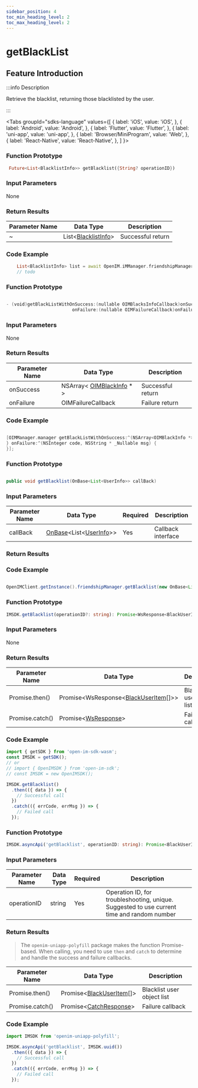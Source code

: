 ```yaml
---
sidebar_position: 4
toc_min_heading_level: 2
toc_max_heading_level: 2
---
```


# getBlackList

## Feature Introduction

:::info Description

Retrieve the blacklist, returning those blacklisted by the user.

:::

<Tabs
groupId="sdks-language"
values={[
{ label: 'iOS', value: 'iOS', },
{ label: 'Android', value: 'Android', },
{ label: 'Flutter', value: 'Flutter', },
{ label: 'uni-app', value: 'uni-app', },
{ label: 'Browser/MiniProgram', value: 'Web', },
{ label: 'React-Native', value: 'React-Native', },
]
}>

<TabItem value="Flutter">

### Function Prototype

```dart showLineNumbers
 Future<List<BlacklistInfo>> getBlacklist({String? operationID})
```

### Input Parameters

None

### Return Results

| Parameter Name | Data Type                                         | Description |
| -------------- | -------------------------------------------------- | ----------- |
| ~              | List<[BlacklistInfo](/class/friend/blackInfo.mdx)> | Successful return |

### Code Example

```dart showLineNumbers
    List<BlacklistInfo> list = await OpenIM.iMManager.friendshipManager.getBlacklist();
    // todo
```

</TabItem>

<TabItem value="iOS">

### Function Prototype

```swift showLineNumbers

- (void)getBlackListWithOnSuccess:(nullable OIMBlacksInfoCallback)onSuccess
                         onFailure:(nullable OIMFailureCallback)onFailure;

```

### Input Parameters

None

### Return Results

| Parameter Name | Data Type                                                     | Description   |
| -------------- | -------------------------------------------------------------- | ------------- |
| onSuccess      | NSArray< [OIMBlackInfo](/class/friend/blackInfo.mdx) \* >     | Successful return |
| onFailure      | OIMFailureCallback                                            | Failure return   |

### Code Example

```swift showLineNumbers

[OIMManager.manager getBlackListWithOnSuccess:^(NSArray<OIMBlackInfo *> * _Nullable userInfos) {
} onFailure:^(NSInteger code, NSString * _Nullable msg) {
}];

```

</TabItem>

<TabItem value="Android">

### Function Prototype

```java showLineNumbers

public void getBlacklist(OnBase<List<UserInfo>> callBack)

```

### Input Parameters

| Parameter Name | Data Type                                                     | Required | Description  |
| -------------- | -------------------------------------------------------------- | -------- | ------------ |
| callBack       | [OnBase](/callback/onBase.mdx)<List<[UserInfo](/class/user/userInfo.mdx)>> | Yes      | Callback interface |

### Return Results

### Code Example

```java showLineNumbers

OpenIMClient.getInstance().friendshipManager.getBlacklist(new OnBase<List<UserInfo>>(){...})

```

</TabItem>

<TabItem value="Web">

### Function Prototype

```ts showLineNumbers
IMSDK.getBlacklist(operationID?: string): Promise<WsResponse<BlackUserItem[]>>
```

### Input Parameters

None

### Return Results

| Parameter Name | Data Type                                             | Description                |
| -------------- | ------------------------------------------------------ | -------------------------- |
| Promise.then()  | Promise<WsResponse<[BlackUserItem](/class/friend/blackInfo.mdx)[]>\> | Blacklist user object list |
| Promise.catch() | Promise<[WsResponse](/class/response.mdx)\>             | Failure callback          |

### Code Example

```js showLineNumbers
import { getSDK } from 'open-im-sdk-wasm';
const IMSDK = getSDK();
// or
// import { OpenIMSDK } from 'open-im-sdk';
// const IMSDK = new OpenIMSDK();

IMSDK.getBlacklist()
  .then(({ data }) => {
    // Successful call
  })
  .catch(({ errCode, errMsg }) => {
    // Failed call
  });
```

</TabItem>

<TabItem value="uni-app">

### Function Prototype

```ts showLineNumbers
IMSDK.asyncApi('getBlacklist', operationID: string): Promise<BlackUserItem[]>
```

### Input Parameters

| Parameter Name | Data Type | Required | Description                                                    |
| -------------- | --------- | -------- | -------------------------------------------------------------- |
| operationID    | string    | Yes      | Operation ID, for troubleshooting, unique. Suggested to use current time and random number |

### Return Results

> The `openim-uniapp-polyfill` package makes the function Promise-based. When calling, you need to use `then` and `catch` to determine and handle the success and failure callbacks.

| Parameter Name | Data Type                                         | Description                |
| -------------- | -------------------------------------------------- | -------------------------- |
| Promise.then()  | Promise<[BlackUserItem](/class/friend/blackInfo.mdx)[]\> | Blacklist user object list |
| Promise.catch() | Promise<[CatchResponse](/class/response.mdx)\>     | Failure callback          |

### Code Example

```js showLineNumbers
import IMSDK from 'openim-uniapp-polyfill';

IMSDK.asyncApi('getBlacklist', IMSDK.uuid())
  .then(({ data }) => {
    // Successful call
  })
  .catch(({ errCode, errMsg }) => {
    // Failed call
  });
```

</TabItem>

</Tabs>
